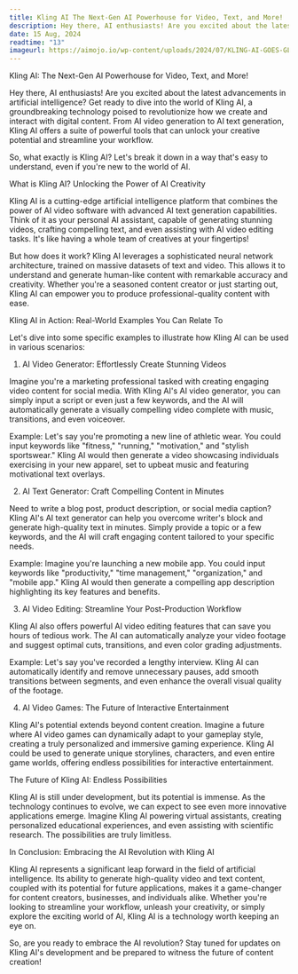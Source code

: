 ```yaml
---
title: Kling AI The Next-Gen AI Powerhouse for Video, Text, and More!
description: Hey there, AI enthusiasts! Are you excited about the latest advancements in artificial intelligence? Get ready to dive into the world of Kling AI, a groundbreaking technology poised to revolutionize how we create and interact with digital content. From AI video generation to AI text generation, Kling AI offers a suite of powerful tools that can unlock your creative potential and streamline your workflow.
date: 15 Aug, 2024
readtime: "13"
imageurl: https://aimojo.io/wp-content/uploads/2024/07/KLING-AI-GOES-GLOBAL.webp
---
```


Kling AI: The Next-Gen AI Powerhouse for Video, Text, and More!

Hey there, AI enthusiasts! Are you excited about the latest advancements in artificial intelligence? Get ready to dive into the world of Kling AI, a groundbreaking technology poised to revolutionize how we create and interact with digital content. From AI video generation to AI text generation, Kling AI offers a suite of powerful tools that can unlock your creative potential and streamline your workflow.

So, what exactly is Kling AI? Let's break it down in a way that's easy to understand, even if you're new to the world of AI.

What is Kling AI? Unlocking the Power of AI Creativity

Kling AI is a cutting-edge artificial intelligence platform that combines the power of AI video software with advanced AI text generation capabilities. Think of it as your personal AI assistant, capable of generating stunning videos, crafting compelling text, and even assisting with AI video editing tasks. It's like having a whole team of creatives at your fingertips!

But how does it work? Kling AI leverages a sophisticated neural network architecture, trained on massive datasets of text and video. This allows it to understand and generate human-like content with remarkable accuracy and creativity. Whether you're a seasoned content creator or just starting out, Kling AI can empower you to produce professional-quality content with ease.

Kling AI in Action: Real-World Examples You Can Relate To

Let's dive into some specific examples to illustrate how Kling AI can be used in various scenarios:

1. AI Video Generator: Effortlessly Create Stunning Videos

Imagine you're a marketing professional tasked with creating engaging video content for social media. With Kling AI's AI video generator, you can simply input a script or even just a few keywords, and the AI will automatically generate a visually compelling video complete with music, transitions, and even voiceover.

Example: Let's say you're promoting a new line of athletic wear. You could input keywords like "fitness," "running," "motivation," and "stylish sportswear." Kling AI would then generate a video showcasing individuals exercising in your new apparel, set to upbeat music and featuring motivational text overlays.

2. AI Text Generator: Craft Compelling Content in Minutes

Need to write a blog post, product description, or social media caption? Kling AI's AI text generator can help you overcome writer's block and generate high-quality text in minutes. Simply provide a topic or a few keywords, and the AI will craft engaging content tailored to your specific needs.

Example: Imagine you're launching a new mobile app. You could input keywords like "productivity," "time management," "organization," and "mobile app." Kling AI would then generate a compelling app description highlighting its key features and benefits.

3. AI Video Editing: Streamline Your Post-Production Workflow

Kling AI also offers powerful AI video editing features that can save you hours of tedious work. The AI can automatically analyze your video footage and suggest optimal cuts, transitions, and even color grading adjustments.

Example: Let's say you've recorded a lengthy interview. Kling AI can automatically identify and remove unnecessary pauses, add smooth transitions between segments, and even enhance the overall visual quality of the footage.

4. AI Video Games: The Future of Interactive Entertainment

Kling AI's potential extends beyond content creation. Imagine a future where AI video games can dynamically adapt to your gameplay style, creating a truly personalized and immersive gaming experience. Kling AI could be used to generate unique storylines, characters, and even entire game worlds, offering endless possibilities for interactive entertainment.

The Future of Kling AI: Endless Possibilities

Kling AI is still under development, but its potential is immense. As the technology continues to evolve, we can expect to see even more innovative applications emerge. Imagine Kling AI powering virtual assistants, creating personalized educational experiences, and even assisting with scientific research. The possibilities are truly limitless.

In Conclusion: Embracing the AI Revolution with Kling AI

Kling AI represents a significant leap forward in the field of artificial intelligence. Its ability to generate high-quality video and text content, coupled with its potential for future applications, makes it a game-changer for content creators, businesses, and individuals alike. Whether you're looking to streamline your workflow, unleash your creativity, or simply explore the exciting world of AI, Kling AI is a technology worth keeping an eye on.

So, are you ready to embrace the AI revolution? Stay tuned for updates on Kling AI's development and be prepared to witness the future of content creation!